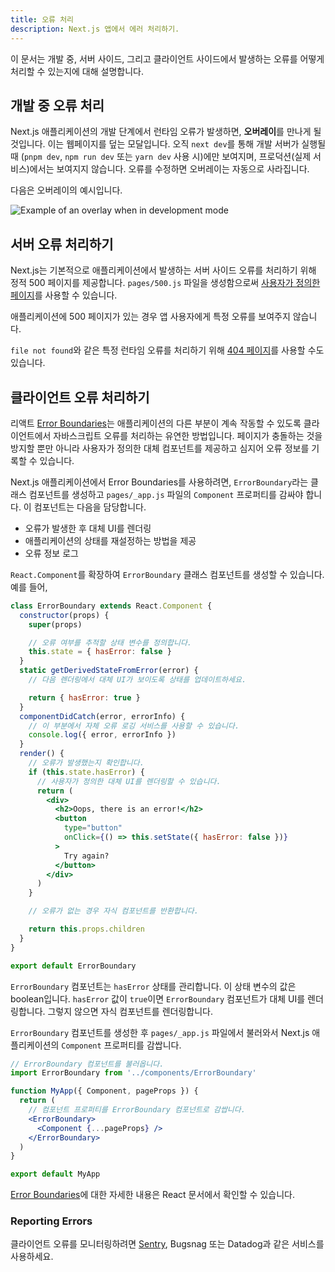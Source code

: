 ```yaml
---
title: 오류 처리
description: Next.js 앱에서 에러 처리하기.
---
```


이 문서는 개발 중, 서버 사이드, 그리고 클라이언트 사이드에서 발생하는 오류를 어떻게 처리할 수 있는지에 대해 설명합니다.

## 개발 중 오류 처리

Next.js 애플리케이션의 개발 단계에서 런타임 오류가 발생하면, **오버레이**를 만나게 될 것입니다. 이는 웹페이지를 덮는 모달입니다. 오직 `next dev`를 통해 개발 서버가 실행될 때 (`pnpm dev`, `npm run dev` 또는 `yarn dev` 사용 시)에만 보여지며, 프로덕션(실제 서비스)에서는 보여지지 않습니다. 오류를 수정하면 오버레이는 자동으로 사라집니다.

다음은 오버레이의 예시입니다.

![Example of an overlay when in development mode](https://assets.vercel.com/image/upload/v1645118290/docs-assets/static/docs/error-handling/overlay.png)

## 서버 오류 처리하기

Next.js는 기본적으로 애플리케이션에서 발생하는 서버 사이드 오류를 처리하기 위해 정적 500 페이지를 제공합니다. `pages/500.js` 파일을 생성함으로써 [사용자가 정의한 페이지](/docs/pages/building-your-application/routing/custom-error#customizing-the-500-page)를 사용할 수 있습니다.

애플리케이션에 500 페이지가 있는 경우 앱 사용자에게 특정 오류를 보여주지 않습니다.

`file not found`와 같은 특정 런타임 오류를 처리하기 위해 [404 페이지](/docs/pages/building-your-application/routing/custom-error#404-page)를 사용할 수도 있습니다.

## 클라이언트 오류 처리하기

리액트 [Error Boundaries](https://react.dev/reference/react/Component#catching-rendering-errors-with-an-error-boundary)는 애플리케이션의 다른 부분이 계속 작동할 수 있도록 클라이언트에서 자바스크립트 오류를 처리하는 유연한 방법입니다. 페이지가 충돌하는 것을 방지할 뿐만 아니라 사용자가 정의한 대체 컴포넌트를 제공하고 심지어 오류 정보를 기록할 수 있습니다.

Next.js 애플리케이션에서 Error Boundaries를 사용하려면, `ErrorBoundary`라는 클래스 컴포넌트를 생성하고 `pages/_app.js` 파일의 `Component` 프로퍼티를 감싸야 합니다. 이 컴포넌트는 다음을 담당합니다.

- 오류가 발생한 후 대체 UI를 렌더링
- 애플리케이션의 상태를 재설정하는 방법을 제공
- 오류 정보 로그

`React.Component`를 확장하여 `ErrorBoundary` 클래스 컴포넌트를 생성할 수 있습니다. 예를 들어,

```jsx
class ErrorBoundary extends React.Component {
  constructor(props) {
    super(props)

    // 오류 여부를 추적할 상태 변수를 정의합니다.
    this.state = { hasError: false }
  }
  static getDerivedStateFromError(error) {
    // 다음 렌더링에서 대체 UI가 보이도록 상태를 업데이트하세요.

    return { hasError: true }
  }
  componentDidCatch(error, errorInfo) {
    // 이 부분에서 자체 오류 로깅 서비스를 사용할 수 있습니다.
    console.log({ error, errorInfo })
  }
  render() {
    // 오류가 발생했는지 확인합니다.
    if (this.state.hasError) {
      // 사용자가 정의한 대체 UI를 렌더링할 수 있습니다.
      return (
        <div>
          <h2>Oops, there is an error!</h2>
          <button
            type="button"
            onClick={() => this.setState({ hasError: false })}
          >
            Try again?
          </button>
        </div>
      )
    }

    // 오류가 없는 경우 자식 컴포넌트를 반환합니다.

    return this.props.children
  }
}

export default ErrorBoundary
```

`ErrorBoundary` 컴포넌트는 `hasError` 상태를 관리합니다. 이 상태 변수의 값은 boolean입니다. `hasError` 값이 `true`이면 `ErrorBoundary` 컴포넌트가 대체 UI를 렌더링합니다. 그렇지 않으면 자식 컴포넌트를 렌더링합니다.

`ErrorBoundary` 컴포넌트를 생성한 후 `pages/_app.js` 파일에서 불러와서 Next.js 애플리케이션의 `Component` 프로퍼티를 감쌉니다.

```jsx
// ErrorBoundary 컴포넌트를 불러옵니다.
import ErrorBoundary from '../components/ErrorBoundary'

function MyApp({ Component, pageProps }) {
  return (
    // 컴포넌트 프로퍼티를 ErrorBoundary 컴포넌트로 감쌉니다.
    <ErrorBoundary>
      <Component {...pageProps} />
    </ErrorBoundary>
  )
}

export default MyApp
```

[Error Boundaries](https://react.dev/reference/react/Component#catching-rendering-errors-with-an-error-boundary)에 대한 자세한 내용은 React 문서에서 확인할 수 있습니다.

### Reporting Errors

클라이언트 오류를 모니터링하려면 [Sentry](https://github.com/vercel/next.js/tree/canary/examples/with-sentry), Bugsnag 또는 Datadog과 같은 서비스를 사용하세요.

